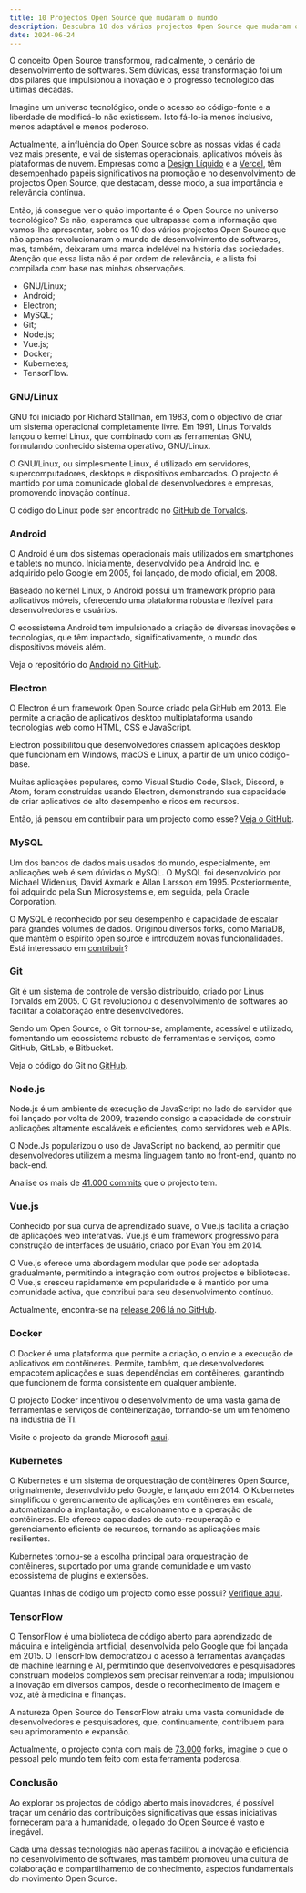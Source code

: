 ```yaml
---
title: 10 Projectos Open Source que mudaram o mundo
description: Descubra 10 dos vários projectos Open Source que mudaram o mundo
date: 2024-06-24
---
```


O conceito Open Source transformou, radicalmente, o cenário de desenvolvimento de softwares. Sem dúvidas, essa transformação foi um dos pilares que impulsionou a inovação e o progresso tecnológico das últimas décadas.

Imagine um universo tecnológico, onde o acesso ao código-fonte e a liberdade de modificá-lo não existissem. Isto fá-lo-ia menos inclusivo, menos adaptável e menos poderoso.

Actualmente, a influência do Open Source sobre as nossas vidas é cada vez mais presente, e vai de sistemas operacionais, aplicativos móveis às plataformas de nuvem. Empresas como a <a href="https://www.designliquido.com.br/" className="border-b transition-all text-gray-500" target="_blank">Design Líquido</a> e a <a href="https://vercel.com/" className="border-b transition-all text-gray-500" target="_blank">Vercel</a>, têm desempenhado papéis significativos na promoção e no desenvolvimento de projectos Open Source, que destacam, desse modo, a sua importância e relevância contínua.

Então, já consegue ver o quão importante é o Open Source no universo tecnológico? Se não, esperamos que ultrapasse com a informação que vamos-lhe apresentar, sobre os 10 dos vários projectos Open Source que não apenas revolucionaram o mundo de desenvolvimento de softwares, mas, também, deixaram uma marca indelével na história das sociedades. Atenção que essa lista não é por ordem de relevância, e a lista foi compilada com base nas minhas observações.

<ul className="flex flex-col gap-3 mt-5" style={{ listStyle: 'disc', marginLeft: '20px'}}>
    <li className="text-[14.9px]">GNU/Linux;</li>
    <li className="text-[14.9px]">Android;</li>
    <li className="text-[14.9px]">Electron;</li>
    <li className="text-[14.9px]">MySQL;</li>
    <li className="text-[14.9px]">Git;</li>
    <li className="text-[14.9px]">Node.js;</li>
    <li className="text-[14.9px]">Vue.js;</li>
    <li className="text-[14.9px]">Docker;</li>
    <li className="text-[14.9px]">Kubernetes;</li>
    <li className="text-[14.9px]">TensorFlow.</li>
</ul>

### GNU/Linux

GNU foi iniciado por Richard Stallman, em 1983, com o objectivo de criar um sistema operacional completamente livre. Em 1991, Linus Torvalds lançou o kernel Linux, que combinado com as ferramentas GNU, formulando conhecido sistema operativo, GNU/Linux.

O GNU/Linux, ou simplesmente Linux, é utilizado em servidores, supercomputadores, desktops e dispositivos embarcados. O projecto é mantido por uma comunidade global de desenvolvedores e empresas, promovendo inovação contínua.

O código do Linux pode ser encontrado no <a href="https://github.com/torvalds/linux" className="border-b transition-all text-gray-500" target="_blank">GitHub de Torvalds</a>.

### Android

O Android é um dos sistemas operacionais mais utilizados em smartphones e tablets no mundo. Inicialmente, desenvolvido pela Android Inc. e adquirido pelo Google em 2005, foi lançado, de modo oficial, em 2008.

Baseado no kernel Linux, o Android possui um framework próprio para aplicativos móveis, oferecendo uma plataforma robusta e flexível para desenvolvedores e usuários.

O ecossistema Android tem impulsionado a criação de diversas inovações e tecnologias, que têm impactado, significativamente, o mundo dos dispositivos móveis além.

Veja o repositório do <a href="https://github.com/android" className="border-b transition-all text-gray-500" target="_blank">Android no GitHub</a>.

### Electron

O Electron é um framework Open Source criado pela GitHub em 2013. Ele permite a criação de aplicativos desktop multiplataforma usando tecnologias web como HTML, CSS e JavaScript.

Electron possibilitou que desenvolvedores criassem aplicações desktop que funcionam em Windows, macOS e Linux, a partir de um único código-base.

Muitas aplicações populares, como Visual Studio Code, Slack, Discord, e Atom, foram construídas usando Electron, demonstrando sua capacidade de criar aplicativos de alto desempenho e ricos em recursos.

Então, já pensou em contribuir para um projecto como esse? <a href="https://github.com/electron/electron" className="border-b transition-all text-gray-500" target="_blank">Veja o GitHub</a>.

### MySQL

Um dos bancos de dados mais usados do mundo, especialmente, em aplicações web é sem dúvidas o MySQL. O MySQL foi desenvolvido por Michael Widenius, David Axmark e Allan Larsson em 1995. Posteriormente, foi adquirido pela Sun Microsystems e, em seguida, pela Oracle Corporation.

O MySQL é reconhecido por seu desempenho e capacidade de escalar para grandes volumes de dados. Originou diversos forks, como MariaDB, que mantêm o espírito open source e introduzem novas funcionalidades. Está interessado em <a href="https://github.com/mysql/mysql-server" className="border-b transition-all text-gray-500" target="_blank">contribuir</a>?

### Git

Git é um sistema de controle de versão distribuído, criado por Linus Torvalds em 2005. O Git revolucionou o desenvolvimento de softwares ao facilitar a colaboração entre desenvolvedores.

Sendo um Open Source, o Git tornou-se, amplamente, acessível e utilizado, fomentando um ecossistema robusto de ferramentas e serviços, como GitHub, GitLab, e Bitbucket.

Veja o código do Git no <a href="https://github.com/git/git" className="border-b transition-all text-gray-500" target="_blank">GitHub</a>.

### Node.js

Node.js é um ambiente de execução de JavaScript no lado do servidor que foi lançado por volta de 2009, trazendo consigo a capacidade de construir aplicações altamente escaláveis e eficientes, como servidores web e APIs.

O Node.Js popularizou o uso de JavaScript no backend, ao permitir que desenvolvedores utilizem a mesma linguagem tanto no front-end, quanto no back-end.

Analise os mais de <a href="https://github.com/nodejs/node" className="border-b transition-all text-gray-500" target="_blank">41.000 commits</a> que o projecto tem.

### Vue.js

Conhecido por sua curva de aprendizado suave, o Vue.js facilita a criação de aplicações web interativas. Vue.js é um framework progressivo para construção de interfaces de usuário, criado por Evan You em 2014.

O Vue.js oferece uma abordagem modular que pode ser adoptada gradualmente, permitindo a integração com outros projectos e bibliotecas. O Vue.js cresceu rapidamente em popularidade e é mantido por uma comunidade activa, que contribui para seu desenvolvimento contínuo.

Actualmente, encontra-se na <a href="https://github.com/vuejs/core" className="border-b transition-all text-gray-500" target="_blank">release 206 lá no GitHub</a>.

### Docker

O Docker é uma plataforma que permite a criação, o envio e a execução de aplicativos em contêineres. Permite, também, que desenvolvedores empacotem aplicações e suas dependências em contêineres, garantindo que funcionem de forma consistente em qualquer ambiente.

O projecto Docker incentivou o desenvolvimento de uma vasta gama de ferramentas e serviços de contêinerização, tornando-se um um fenómeno na indústria de TI.

Visite o projecto da grande Microsoft <a href="https://github.com/microsoft/docker" className="border-b transition-all text-gray-500" target="_blank">aqui</a>.

### Kubernetes

O Kubernetes é um sistema de orquestração de contêineres Open Source, originalmente, desenvolvido pelo Google, e lançado em 2014. O Kubernetes simplificou o gerenciamento de aplicações em contêineres em escala, automatizando a implantação, o escalonamento e a operação de contêineres. Ele oferece capacidades de auto-recuperação e gerenciamento eficiente de recursos, tornando as aplicações mais resilientes.

Kubernetes tornou-se a escolha principal para orquestração de contêineres, suportado por uma grande comunidade e um vasto ecossistema de plugins e extensões.

Quantas linhas de código um projecto como esse possui? <a href="https://github.com/kubernetes/kubernetes" className="border-b transition-all text-gray-500" target="_blank">Verifique aqui</a>.

### TensorFlow

O TensorFlow é uma biblioteca de código aberto para aprendizado de máquina e inteligência artificial, desenvolvida pelo Google que foi lançada em 2015. O TensorFlow democratizou o acesso à ferramentas avançadas de machine learning e AI, permitindo que desenvolvedores e pesquisadores construam modelos complexos sem precisar reinventar a roda; impulsionou a inovação em diversos campos, desde o reconhecimento de imagem e voz, até à medicina e finanças.

A natureza Open Source do TensorFlow atraiu uma vasta comunidade de desenvolvedores e pesquisadores, que, continuamente, contribuem para seu aprimoramento e expansão.

Actualmente, o projecto conta com mais de <a href="https://github.com/tensorflow/tensorflow" className="border-b transition-all text-gray-500" target="_blank">73.000</a> forks, imagine o que o pessoal pelo mundo tem feito com esta ferramenta poderosa.

### Conclusão

Ao explorar os projectos de código aberto mais inovadores, é possível traçar um cenário das contribuições significativas que essas iniciativas forneceram para a humanidade, o legado do Open Source é vasto e inegável.

Cada uma dessas tecnologias não apenas facilitou a inovação e eficiência no desenvolvimento de softwares, mas também promoveu uma cultura de colaboração e compartilhamento de conhecimento, aspectos fundamentais do movimento Open Source.
